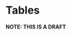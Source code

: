 # Tables {#sec-day5-tables}

<!--
- appropriate display 
  - no vertical lines
  - no double horizontal lines
  - Usually no horizontal lines, except
    underneath the header row and probably at the bototm, too
- caption:
  - Short initial title, longer description.
  - Cross-references.
!-->

**NOTE: THIS IS A DRAFT**

